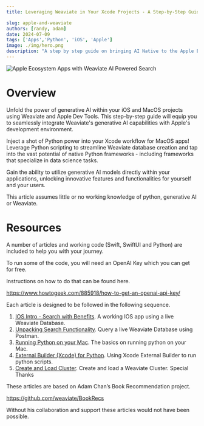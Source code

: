 ```yaml
---
title: Leveraging Weaviate in Your Xcode Projects - A Step-by-Step Guide

slug: apple-and-weaviate
authors: [randy, adam]
date: 2024-07-09
tags: ['Apps','Python', 'iOS', 'Apple']
image: ./img/hero.png
description: "A step by step guide on bringing AI Native to the Apple Ecosystem with Weaviate."
---
```


![Apple Ecosystem Apps with Weaviate AI Powered Search](./img/hero.png)

# Overview

Unfold the power of generative AI within your iOS and MacOS projects using Weaviate and Apple Dev Tools. This step-by-step guide will equip you to seamlessly integrate Weaviate's generative AI capabilities with Apple's development environment.

Inject a shot of Python power into your Xcode workflow for MacOS apps! Leverage Python scripting to streamline Weaviate database creation and tap into the vast potential of native Python frameworks - including frameworks that specialize in data science tasks.

Gain the ability to utilize generative AI models directly within your applications, unlocking innovative features and functionalities for yourself and your users.

This article assumes little or no working knowledge of python, generative AI or Weaviate.

# Resources

A number of articles and working code (Swift, SwiftUI and Python) are included to help you with your journey.

To run some of the code, you will need an OpenAI Key which you can get for free.

Instructions on how to do that can be found here.

https://www.howtogeek.com/885918/how-to-get-an-openai-api-key/


Each article is designed to be followed in the following sequence.

1. [IOS Intro - Search with Benefits](/apple-and-weaviate/apple-apps-part-1). A working IOS app using a live Weaviate Database.
1. [Unpacking Search Functionality](/apple-and-weaviate/apple-apps-part-2). Query a live Weaviate Database using Postman.
1. [Running Python on your Mac](/apple-and-weaviate/apple-apps-part-3). The basics on running python on your Mac.
1. [External Builder (Xcode) for Python](/apple-and-weaviate/apple-apps-part-4). Using Xcode External Builder to run python scripts.
1. [Create and Load Cluster](/apple-and-weaviate/apple-apps-part-5). Create and load a Weaviate Cluster.
Special Thanks

These articles are based on Adam Chan’s Book Recommendation project.

https://github.com/weaviate/BookRecs

Without his collaboration and support these articles would not have been possible.




<WhatsNext />
